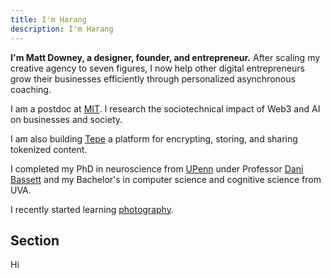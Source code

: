 ```yaml
---
title: I'm Harang
description: I'm Harang
---
```


**I'm Matt Downey, a designer, founder, and entrepreneur.** After scaling my creative agency to seven figures, I now help other digital entrepreneurs grow their businesses efficiently through personalized asynchronous coaching.

I am a postdoc at [MIT](https://ide.mit.edu/people/harang-ju/). I research the sociotechnical impact of Web3 and AI on businesses and society.

I am also building [Tepe](https://tepe.so/) a platform for encrypting, storing, and sharing tokenized content.

I completed my PhD in neuroscience from [UPenn](https://complexsystemsupenn.com/) under Professor [Dani Bassett](https://complexsystemsupenn.com/personal/) and my Bachelor's in computer science and cognitive science from UVA.

I recently started learning [photography](https://www.instagram.com/harangju/).

## Section

Hi
